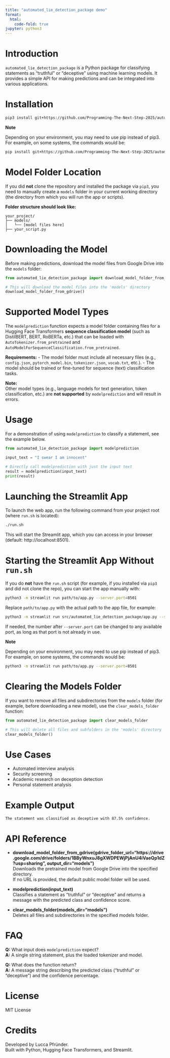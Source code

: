 ```yaml
---
title: "automated_lie_detection_package demo"
format:
  html:
    code-fold: true
jupyter: python3
---
```


# Introduction

`automated_lie_detection_package` is a Python package for classifying statements as "truthful" or "deceptive" using machine learning models. It provides a simple API for making predictions and can be integrated into various applications.

# Installation

```bash
pip3 install git+https://github.com/Programming-The-Next-Step-2025/automated-lie-detection.git
```

**Note** 

Depending on your environment, you may need to use pip instead of pip3.
For example, on some systems, the commands would be:

```bash
pip install git+https://github.com/Programming-The-Next-Step-2025/automated-lie-detection.git
```

# Model Folder Location

If you did **not** clone the repository and installed the package via `pip3`, you need to manually create a `models` folder in your current working directory (the directory from which you will run the app or scripts).  

**Folder structure should look like:**
```
your_project/
├── models/
│   └── [model files here]
├── your_script.py
```

# Downloading the Model

Before making predictions, download the model files from Google Drive into the `models` folder:

```python
from automated_lie_detection_package import download_model_folder_from_gdrive

# This will download the model files into the 'models' directory
download_model_folder_from_gdrive()
```

# Supported Model Types

The `modelprediction` function expects a model folder containing files for a Hugging Face Transformers **sequence classification model** (such as DistilBERT, BERT, RoBERTa, etc.) that can be loaded with `AutoTokenizer.from_pretrained` and `AutoModelForSequenceClassification.from_pretrained`.

**Requirements:**
- The model folder must include all necessary files (e.g., `config.json`, `pytorch_model.bin`, `tokenizer.json`, `vocab.txt`, etc.).
- The model should be trained or fine-tuned for sequence (text) classification tasks.

**Note:**  
Other model types (e.g., language models for text generation, token classification, etc.) are **not supported** by `modelprediction` and will result in errors.

# Usage

For a demonstration of using `modelprediction` to classify a statement, see the example below.

```python
from automated_lie_detection_package import modelprediction

input_text = "I swear I am innocent"

# Directly call modelprediction with just the input text
result = modelprediction(input_text)
print(result)
```

# Launching the Streamlit App

To launch the web app, run the following command from your project root (where `run.sh` is located):

```bash
./run.sh
```

This will start the Streamlit app, which you can access in your browser (default: http://localhost:8501).

# Starting the Streamlit App Without `run.sh`

If you do **not** have the `run.sh` script (for example, if you installed via `pip3` and did not clone the repo), you can start the app manually with:

```bash
python3 -m streamlit run path/to/app.py --server.port=8501
```

Replace `path/to/app.py` with the actual path to the app file, for example:
```bash
python3 -m streamlit run src/automated_lie_detection_package/app.py --server.port=8501
```

If needed, the number after `--server.port` can be changed to any available port, as long as that port is not already in use.

**Note**

Depending on your environment, you may need to use pip instead of pip3.
For example, on some systems, the commands would be:

```bash
python3 -m streamlit run path/to/app.py --server.port=8501
```

# Clearing the Models Folder

If you want to remove all files and subdirectories from the `models` folder (for example, before downloading a new model), use the `clear_models_folder` function:

```python
from automated_lie_detection_package import clear_models_folder

# This will delete all files and subfolders in the 'models' directory
clear_models_folder()
```

# Use Cases

- Automated interview analysis
- Security screening
- Academic research on deception detection
- Personal statement analysis

# Example Output

```
The statement was classified as deceptive with 87.5% confidence.
```

# API Reference

- **download_model_folder_from_gdrive(gdrive_folder_url="https://drive.google.com/drive/folders/1BByWnxuJ8gXWDPEWjPjAnU4iVaeQp1dZ?usp=sharing", output_dir="models")**  
  Downloads the pretrained model from Google Drive into the specified directory.  
  If no URL is provided, the default public model folder will be used.

- **modelprediction(input_text)**  
  Classifies a statement as "truthful" or "deceptive" and returns a message with the predicted class and confidence score.

- **clear_models_folder(models_dir="models")**  
  Deletes all files and subdirectories in the specified models folder.

# FAQ

**Q:** What input does `modelprediction` expect?  
**A:** A single string statement, plus the loaded tokenizer and model.

**Q:** What does the function return?  
**A:** A message string describing the predicted class ("truthful" or "deceptive") and the confidence percentage.

# License

MIT License

# Credits

Developed by Lucca Pfründer.  
Built with Python, Hugging Face Transformers, and Streamlit.
